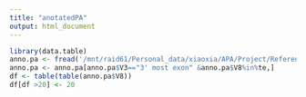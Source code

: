 ```yaml
---
title: "anotatedPA"
output: html_document
---
```


```r
library(data.table)
anno.pa <- fread('/mnt/raid61/Personal_data/xiaoxia/APA/Project/Reference/Mm/PAS/polyA_DB_v3.2.mm10.gtf')
anno.pa <- anno.pa[anno.pa$V3=="3' most exon" &anno.pa$V8%in%te,]
df <- table(table(anno.pa$V8))
df[df >20] <- 20
 
```

```r


```